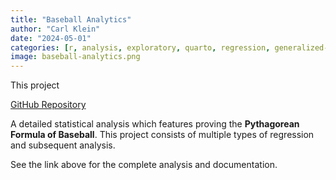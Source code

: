 ```yaml
---
title: "Baseball Analytics"
author: "Carl Klein"
date: "2024-05-01"
categories: [r, analysis, exploratory, quarto, regression, generalized-linear-models, multiple-linear-regression]
image: baseball-analytics.png
---
```


This project 

<a href="https://github.com/clickityklein/baseball-analytics">GitHub Repository</a>

A detailed statistical analysis which features proving the **Pythagorean Formula of Baseball**. This project consists of multiple types of regression and subsequent analysis.

See the link above for the complete analysis and documentation.